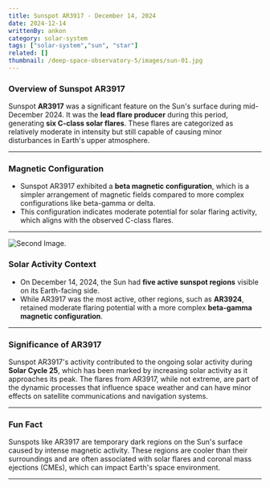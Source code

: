 ```yaml
---
title: Sunspot AR3917 - December 14, 2024
date: 2024-12-14
writtenBy: ankon
category: solar-system
tags: ["solar-system","sun", "star"]
related: []
thumbnail: /deep-space-observatory-5/images/sun-01.jpg
---
```


<Highlight title="Sunspot AR3917 - December 14, 2024" subtitle="Solar Activity Update" />

### **Overview of Sunspot AR3917**
Sunspot **AR3917** was a significant feature on the Sun's surface during mid-December 2024. It was the **lead flare producer** during this period, generating **six C-class solar flares**. These flares are categorized as relatively moderate in intensity but still capable of causing minor disturbances in Earth's upper atmosphere.

---

### **Magnetic Configuration**
- Sunspot AR3917 exhibited a **beta magnetic configuration**, which is a simpler arrangement of magnetic fields compared to more complex configurations like beta-gamma or delta.
- This configuration indicates moderate potential for solar flaring activity, which aligns with the observed C-class flares.

---

![Second Image.](/deep-space-observatory-5/images/sun-01-01.jpg)
### **Solar Activity Context**
- On December 14, 2024, the Sun had **five active sunspot regions** visible on its Earth-facing side.
- While AR3917 was the most active, other regions, such as **AR3924**, retained moderate flaring potential with a more complex **beta-gamma magnetic configuration**.

---

### **Significance of AR3917**
Sunspot AR3917's activity contributed to the ongoing solar activity during **Solar Cycle 25**, which has been marked by increasing solar activity as it approaches its peak. The flares from AR3917, while not extreme, are part of the dynamic processes that influence space weather and can have minor effects on satellite communications and navigation systems.

---

### **Fun Fact**
Sunspots like AR3917 are temporary dark regions on the Sun's surface caused by intense magnetic activity. These regions are cooler than their surroundings and are often associated with solar flares and coronal mass ejections (CMEs), which can impact Earth's space environment.

---
